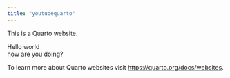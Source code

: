 ```yaml
---
title: "youtubequarto"
---
```


This is a Quarto website.<br>

Hello world<br>
how are you doing?<br>

To learn more about Quarto websites visit <https://quarto.org/docs/websites>.
